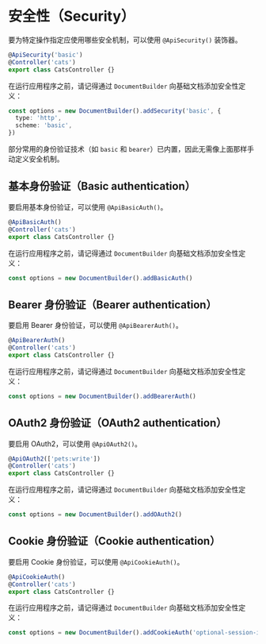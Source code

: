 # 安全性（Security）

要为特定操作指定应使用哪些安全机制，可以使用 `@ApiSecurity()` 装饰器。

```ts
@ApiSecurity('basic')
@Controller('cats')
export class CatsController {}
```

在运行应用程序之前，请记得通过 `DocumentBuilder` 向基础文档添加安全性定义：

```ts
const options = new DocumentBuilder().addSecurity('basic', {
  type: 'http',
  scheme: 'basic',
})
```

部分常用的身份验证技术（如 `basic` 和 `bearer`）已内置，因此无需像上面那样手动定义安全机制。

## 基本身份验证（Basic authentication）

要启用基本身份验证，可以使用 `@ApiBasicAuth()`。

```ts
@ApiBasicAuth()
@Controller('cats')
export class CatsController {}
```

在运行应用程序之前，请记得通过 `DocumentBuilder` 向基础文档添加安全性定义：

```ts
const options = new DocumentBuilder().addBasicAuth()
```

## Bearer 身份验证（Bearer authentication）

要启用 Bearer 身份验证，可以使用 `@ApiBearerAuth()`。

```ts
@ApiBearerAuth()
@Controller('cats')
export class CatsController {}
```

在运行应用程序之前，请记得通过 `DocumentBuilder` 向基础文档添加安全性定义：

```ts
const options = new DocumentBuilder().addBearerAuth()
```

## OAuth2 身份验证（OAuth2 authentication）

要启用 OAuth2，可以使用 `@ApiOAuth2()`。

```ts
@ApiOAuth2(['pets:write'])
@Controller('cats')
export class CatsController {}
```

在运行应用程序之前，请记得通过 `DocumentBuilder` 向基础文档添加安全性定义：

```ts
const options = new DocumentBuilder().addOAuth2()
```

## Cookie 身份验证（Cookie authentication）

要启用 Cookie 身份验证，可以使用 `@ApiCookieAuth()`。

```ts
@ApiCookieAuth()
@Controller('cats')
export class CatsController {}
```

在运行应用程序之前，请记得通过 `DocumentBuilder` 向基础文档添加安全性定义：

```ts
const options = new DocumentBuilder().addCookieAuth('optional-session-id')
```
